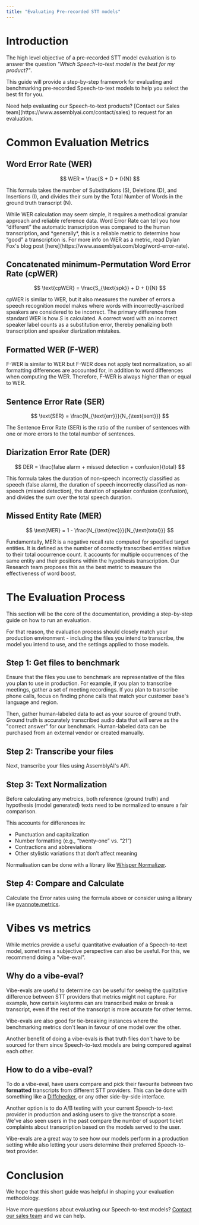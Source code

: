 ```yaml
---
title: "Evaluating Pre-recorded STT models"
---
```


# Introduction

The high level objective of a pre-recorded STT model evaluation is to answer the question *"Which Speech-to-text model is the best for my product?"*.

This guide will provide a step-by-step framework for evaluating and benchmarking pre-recorded Speech-to-text models to help you select the best fit for you.

<Note>
    Need help evaluating our Speech-to-text products? [Contact our Sales team](https://www.assemblyai.com/contact/sales) to request for an evaluation.
</Note>

# Common Evaluation Metrics

## Word Error Rate (WER)

$$
WER = \frac{S + D + I}{N}
$$

This formula takes the number of Substitutions (S), Deletions (D), and Insertions (I), and divides their sum by the Total Number of Words in the ground truth transcript (N).

<Note>
    While WER calculation may seem simple, it requires a methodical granular approach and reliable reference data.
    Word Error Rate can tell you how “different” the automatic transcription was compared to the human transcription, and *generally*, this is a reliable metric to determine how “good” a transcription is. For more info on WER as a metric, read Dylan Fox's blog post [here](https://www.assemblyai.com/blog/word-error-rate).
</Note>

## Concatenated minimum-Permutation Word Error Rate (cpWER)

$$
\text{cpWER} = \frac{S_{\text{spk}} + D + I}{N}
$$

cpWER is similar to WER, but it also measures the number of errors a speech recognition model makes where words with incorrectly-ascribed speakers are considered to be incorrect. The primary difference from standard WER is how *S* is calculated. A correct word with an incorrect speaker label counts as a substitution error, thereby penalizing both transcription and speaker diarization mistakes.

## Formatted WER (F-WER)

F-WER is similar to WER but F-WER does not apply text normalization, so all formatting differences are accounted for, in addition to word differences when computing the WER. Therefore, F-WER is always higher than or equal to WER.


## Sentence Error Rate (SER)

$$
\text{SER} = \frac{N_{\text{err}}}{N_{\text{sent}}}
$$

The Sentence Error Rate (SER) is the ratio of the number of sentences with one or more errors to the total number of sentences.

## Diarization Error Rate (DER)

$$
DER = \frac{false alarm + missed detection + confusion}{total}
$$

This formula takes the duration of non-speech incorrectly classified as speech (false alarm), the duration of speech incorrectly classified as non-speech (missed detection), the duration of speaker confusion (confusion), and divides the sum over the total speech duration.

## Missed Entity Rate (MER)

$$
\text{MER} = 1 - \frac{N_{\text{rec}}}{N_{\text{total}}}
$$

Fundamentally, MER is a negative recall rate computed for specified target entities. It is defined as the number of correctly transcribed entities relative to their total occurrence count. It accounts for multiple occurrences of the same entity and their positions within the hypothesis transcription. Our Research team proposes this as the best metric to measure the effectiveness of word boost.

# The Evaluation Process

This section will be the core of the documentation, providing a step-by-step guide on how to run an evaluation.

For that reason, the evaluation process should closely match your production environment - including the files you intend to transcribe, the model you intend to use, and the settings applied to those models.

## Step 1: Get files to benchmark

Ensure that the files you use to benchmark are representative of the files you plan to use in production. For example, if you plan to transcribe meetings, gather a set of meeting recordings. If you plan to transcribe phone calls, focus on finding phone calls that match your customer base's language and region.

Then, gather human-labeled data to act as your source of ground truth. Ground truth is accurately transcribed audio data that will serve as the "correct answer" for our benchmark. Human-labeled data can be purchased from an external vendor or created manually.

## Step 2: Transcribe your files

Next, transcribe your files using AssemblyAI's API.

## Step 3: Text Normalization

Before calculating any metrcics, both reference (ground truth) and hypothesis (model generated) texts need to be normalized to ensure a fair comparison.

This accounts for differences in:
- Punctuation and capitalization
- Number formatting (e.g., “twenty-one” vs. “21”)
- Contractions and abbreviations
- Other stylistic variations that don’t affect meaning

Normalisation can be done with a library like [Whisper Normalizer](https://pypi.org/project/whisper-normalizer/).

## Step 4: Compare and Calculate

Calculate the Error rates using the formula above or consider using a library like [pyannote.metrics](https://github.com/pyannote/pyannote-metrics).

# Vibes vs metrics

While metrics provide a useful quantitative evaluation of a Speech-to-text model, sometimes a subjective perspective can also be useful. For this, we recommend doing a "vibe-eval".

## Why do a vibe-eval?

Vibe-evals are useful to determine can be useful for seeing the qualitative difference between STT providers that metrics might not capture. For example, how certain keyterms can are transcribed make or break a transcript, even if the rest of the transcript is more accurate for other terms.

Vibe-evals are also good for tie-breaking instances where the benchmarking metrics don't lean in favour of one model over the other.

Another benefit of doing a vibe-evals is that truth files don't have to be sourced for them since Speech-to-text models are being compared against each other.

## How to do a vibe-eval?

To do a vibe-eval, have users compare and pick their favourite between two __formatted__ transcripts from different STT providers. This can be done with something like a [Diffchecker](https://www.diffchecker.com/), or any other side-by-side interface.

Another option is to do A/B testing with your current Speech-to-text provider in production and asking users to give the transcript a score. We've also seen users in the past compare the number of support ticket complaints about transcription based on the models served to the user.

Vibe-evals are a great way to see how our models perform in a production setting while also letting your users determine their preferred Speech-to-text provider.

# Conclusion

We hope that this short guide was helpful in shaping your evaluation methodology.

Have more questions about evaluating our Speech-to-text models? [Contact our sales team](https://www.assemblyai.com/contact/sales) and we can help.
